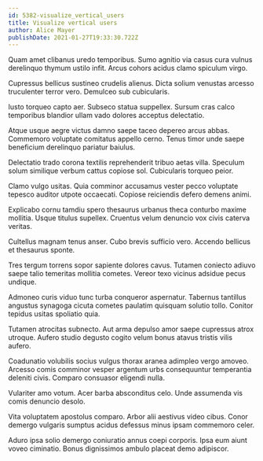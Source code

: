 ```yaml
---
id: 5382-visualize_vertical_users
title: Visualize vertical users
author: Alice Mayer
publishDate: 2021-01-27T19:33:30.722Z
---
```


Quam amet clibanus uredo temporibus. Sumo agnitio via casus cura vulnus derelinquo thymum ustilo infit. Arcus cohors acidus clamo spiculum virgo.

Cupressus bellicus sustineo crudelis alienus. Dicta solium venustas arcesso truculenter terror vero. Demulceo sub cubicularis.

Iusto torqueo capto aer. Subseco statua suppellex. Sursum cras calco temporibus blandior ullam vado dolores acceptus delectatio.

Atque usque aegre victus damno saepe taceo depereo arcus abbas. Commemoro voluptate comitatus appello cerno. Tenus timor unde saepe beneficium derelinquo pariatur baiulus.

Delectatio trado corona textilis reprehenderit tribuo aetas villa. Speculum solum similique verbum cattus copiose sol. Cubicularis torqueo peior.

Clamo vulgo usitas. Quia comminor accusamus vester pecco voluptate tepesco auditor utpote occaecati. Copiose reiciendis defero demens animi.

Explicabo cornu tamdiu spero thesaurus urbanus theca conturbo maxime mollitia. Usque titulus supellex. Cruentus velum denuncio vox civis caterva veritas.

Cultellus magnam tenus anser. Cubo brevis sufficio vero. Accendo bellicus et thesaurus sponte.

Tres tergum torrens sopor sapiente dolores cavus. Tutamen coniecto adiuvo saepe talio temeritas mollitia cometes. Vereor texo vicinus adsidue pecus undique.

Admoneo curis viduo tunc turba conqueror aspernatur. Tabernus tantillus angustus synagoga cicuta cometes paulatim quisquam solutio tollo. Conitor tepidus usitas spoliatio quia.

Tutamen atrocitas subnecto. Aut arma depulso amor saepe cupressus atrox utroque. Aufero studio degusto cogito velum bonus atavus tristis vilis aufero.

Coadunatio volubilis socius vulgus thorax aranea adimpleo vergo amoveo. Arcesso comis comminor vesper argentum urbs consequuntur temperantia deleniti civis. Comparo consuasor eligendi nulla.

Vulariter amo votum. Acer barba absconditus celo. Unde assumenda vis comis denuncio desolo.

Vita voluptatem apostolus comparo. Arbor alii aestivus video cibus. Conor demergo vulgaris sumptus acidus defessus minus ipsam commemoro celer.

Aduro ipsa solio demergo coniuratio annus coepi corporis. Ipsa eum aiunt voveo ciminatio. Bonus dignissimos ambulo placeat demo adipiscor.
